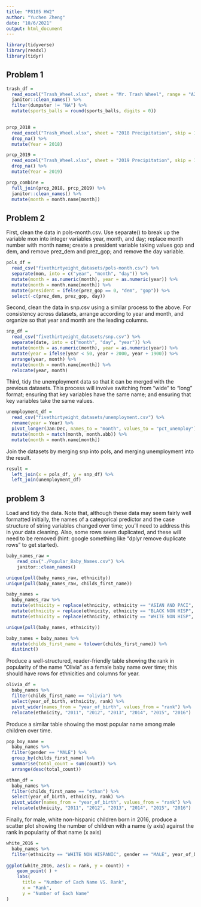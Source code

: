 ```yaml
---
title: "P8105 HW2"
author: "Yuchen Zheng"
date: "10/6/2021"
output: html_document
---
```



```r
library(tidyverse)
library(readxl)
library(tidyr)
```

## Problem 1
```r
trash_df = 
  read_excel("Trash_Wheel.xlsx", sheet = "Mr. Trash Wheel", range = "A2:N535") %>%
  janitor::clean_names() %>%
  filter(dumpster != "NA") %>%
  mutate(sports_balls = round(sports_balls, digits = 0))
      
```

```r
prcp_2018 = 
  read_excel("Trash_Wheel.xlsx", sheet = "2018 Precipitation", skip = 1) %>%
  drop_na() %>%
  mutate(Year = 2018)
```

```r
prcp_2019 = 
  read_excel("Trash_Wheel.xlsx", sheet = "2019 Precipitation", skip = 1) %>%
  drop_na() %>%
  mutate(Year = 2019)
```

```r
prcp_combine = 
  full_join(prcp_2018, prcp_2019) %>%
  janitor::clean_names() %>%
  mutate(month = month.name[month])

```

## Problem 2

First, clean the data in pols-month.csv. Use separate() to break up the variable mon into integer variables year, month, and day; replace month number with month name; create a president variable taking values gop and dem, and remove prez_dem and prez_gop; and remove the day variable.
```r
pols_df = 
  read_csv("fivethirtyeight_datasets/pols-month.csv") %>%
  separate(mon, into = c("year", "month", "day")) %>%
  mutate(month = as.numeric(month), year = as.numeric(year)) %>%
  mutate(month = month.name[month]) %>%
  mutate(president = ifelse(prez_gop == 0, "dem", "gop")) %>%
  select(-c(prez_dem, prez_gop, day))
```

Second, clean the data in snp.csv using a similar process to the above. For consistency across datasets, arrange according to year and month, and organize so that year and month are the leading columns.

```r
snp_df = 
  read_csv("fivethirtyeight_datasets/snp.csv") %>%
  separate(date, into = c("month", "day", "year")) %>%
  mutate(month = as.numeric(month), year = as.numeric(year)) %>%
  mutate(year = ifelse(year < 50, year + 2000, year + 1900)) %>% 
  arrange(year, month) %>%
  mutate(month = month.name[month]) %>%
  relocate(year, month)
```

Third, tidy the unemployment data so that it can be merged with the previous datasets. This process will involve switching from “wide” to “long” format; ensuring that key variables have the same name; and ensuring that key variables take the same values.

```r
unemployment_df = 
  read_csv("fivethirtyeight_datasets/unemployment.csv") %>%
  rename(year = Year) %>%
  pivot_longer(Jan:Dec, names_to = "month", values_to = "pct_unemploy") %>%
  mutate(month = match(month, month.abb)) %>% 
  mutate(month = month.name[month])

```

Join the datasets by merging snp into pols, and merging unemployment into the result.
```r
result = 
  left_join(x = pols_df, y = snp_df) %>%
  left_join(unemployment_df)

```

## problem 3

Load and tidy the data. Note that, although these data may seem fairly well formatted initially, the names of a categorical predictor and the case structure of string variables changed over time; you’ll need to address this in your data cleaning. Also, some rows seem duplicated, and these will need to be removed (hint: google something like “dplyr remove duplicate rows” to get started).

```r
baby_names_raw = 
    read_csv("./Popular_Baby_Names.csv") %>%
    janitor::clean_names()

unique(pull(baby_names_raw, ethnicity))
unique(pull(baby_names_raw, childs_first_name))

```

```r
baby_names = 
  baby_names_raw %>%
  mutate(ethnicity = replace(ethnicity, ethnicity == "ASIAN AND PACI", "ASIAN AND PACIFIC ISLANDER")) %>%
  mutate(ethnicity = replace(ethnicity, ethnicity == "BLACK NON HISP", "BLACK NON HISPANIC")) %>%
  mutate(ethnicity = replace(ethnicity, ethnicity == "WHITE NON HISP", "WHITE NON HISPANIC"))

unique(pull(baby_names, ethnicity))
```

```r
baby_names = baby_names %>%
  mutate(childs_first_name = tolower(childs_first_name)) %>%
  distinct()
```

Produce a well-structured, reader-friendly table showing the rank in popularity of the name “Olivia” as a female baby name over time; this should have rows for ethnicities and columns for year. 

```r
olivia_df = 
  baby_names %>% 
  filter(childs_first_name == "olivia") %>%
  select(year_of_birth, ethnicity, rank) %>%
  pivot_wider(names_from = "year_of_birth", values_from = "rank") %>%
  relocate(ethnicity, "2011", "2012", "2013", "2014", "2015", "2016")
```

Produce a similar table showing the most popular name among male children over time.
```r
pop_boy_name =
  baby_names %>%
  filter(gender == "MALE") %>%
  group_by(childs_first_name) %>% 
  summarise(total_count = sum(count)) %>%
  arrange(desc(total_count))
```

```r
ethan_df = 
  baby_names %>% 
  filter(childs_first_name == "ethan") %>%
  select(year_of_birth, ethnicity, rank) %>%
  pivot_wider(names_from = "year_of_birth", values_from = "rank") %>%
  relocate(ethnicity, "2011", "2012", "2013", "2014", "2015", "2016")
```

Finally, for male, white non-hispanic children born in 2016, produce a scatter plot showing the number of children with a name (y axis) against the rank in popularity of that name (x axis)

```r
white_2016 =
  baby_names %>% 
  filter(ethnicity == "WHITE NON HISPANIC", gender == "MALE", year_of_birth == "2016")
  
ggplot(white_2016, aes(x = rank, y = count)) + 
    geom_point( ) + 
    labs(
      title = "Number of Each Name VS. Rank",
      x = "Rank",
      y = "Number of Each Name"
)

```



